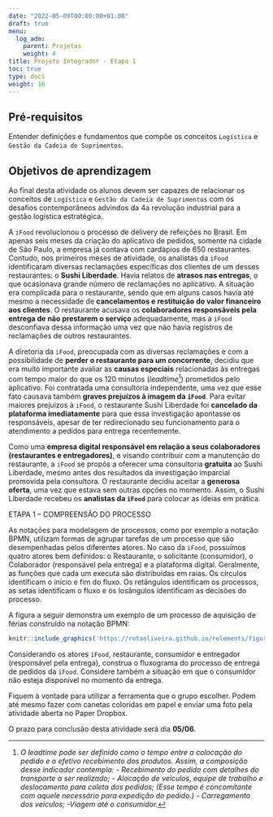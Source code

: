 ---
date: "2022-05-09T00:00:00+01:00"
draft: true
menu:
  log_adm:
    parent: Projetos
    weight: 4
title: Projeto Integrador - Etapa 1
toc: true
type: docs
weight: 16
---

## Pré-requisitos

Entender definições e fundamentos que compõe os conceitos `Logística` e `Gestão da Cadeia de Suprimentos`.

## Objetivos de aprendizagem

Ao final desta atividade os alunos devem ser capazes de relacionar os conceitos de `Logística` e `Gestão da Cadeia de Suprimentos` com os desafios contemporâneos advindos da 4a revolução industrial para a gestão logística estratégica.

A `iFood` revolucionou o processo de delivery de refeições no Brasil. Em apenas seis meses da criação do aplicativo de pedidos, somente na cidade de São Paulo, a empresa já contava com cardápios de 650 restaurantes. Contudo, nos primeiros meses de atividade, os analistas da `iFood` identificaram diversas reclamações específicas dos clientes de um desses restaurantes: o **Sushi Liberdade**. Havia relatos de **atrasos nas entregas**, o que ocasionava grande número de reclamações no aplicativo. A situação era complicada para o restaurante, sendo que em alguns casos havia até mesmo a necessidade de **cancelamentos e restituição do valor financeiro aos clientes**. O restaurante acusava os **colaboradores responsáveis pela entrega de não prestarem o serviço** adequadamente, mas a `iFood` desconfiava dessa informação uma vez que não havia registros de reclamações de outros restaurantes.

A diretoria da `iFood`, preocupada com as diversas reclamações e com a possibilidade de **perder o restaurante para um concorrente**, decidiu que era muito importante avaliar as **causas especiais** relacionadas às entregas com tempo maior do que os 120 minutos (*leadtime*[^1]) prometidos pelo aplicativo. Foi contratada uma consultoria independente, uma vez que esse fato causava também **graves prejuízos à imagem da `iFood`**. Para evitar maiores prejuízos à `iFood`, o restaurante Sushi Liberdade foi **cancelado da plataforma imediatamente** para que essa investigação apontasse os responsáveis, apesar de ter redirecionado seu funcionamento para o atendimento a pedidos para entrega recentemente.

[^1]: *O leadtime pode ser definido como o tempo entre a colocação do pedido e o efetivo recebimento dos produtos. Assim, a composição desse indicador contempla: - Recebimento do pedido com detalhes do transporte a ser realizado; - Alocação de veículos, equipe de trabalho e deslocamento para coleta dos pedidos; (Esse tempo é concomitante com aquele necessário para expedição do pedido.) - Carregamento dos veículos; -Viagem até o consumidor.*

Como uma **empresa digital responsável em relação a seus colaboradores (restaurantes e entregadores)**, e visando contribuir com a manutenção do restaurante, a `iFood` se propôs a oferecer uma consultoria **gratuita** ao Sushi Liberdade, mesmo antes dos resultados da investigação imparcial promovida pela consultora. O restaurante decidiu aceitar a **generosa oferta**, uma vez que estava sem outras opções no momento. Assim, o Sushi Liberdade recebeu os **analistas da `iFood`** para colocar as ideias em prática.

ETAPA 1 -- COMPREENSÃO DO PROCESSO

As notações para modelagem de processos, como por exemplo a notação BPMN, utilizam formas de agrupar tarefas de um processo que são desempenhadas pelos diferentes atores. No caso da `iFood`, possuímos quatro atores bem definidos: o Restaurante, o solicitante (consumidor), o Colaborador (responsável pela entrega) e a plataforma digital. Geralmente, as funções que cada um executa são distribuídas em raias. Os círculos identificam o início e fim do fluxo. Os retângulos identificam os processos, as setas identificam o fluxo e os losângulos identificam as decisões do processo. 

A figura a seguir demonstra um exemplo de um processo de aquisição de férias construído na notação BPMN:

```{r echo=FALSE, message=FALSE, warning=FALSE}
knitr::include_graphics('https://retaoliveira.github.io/relements/figures/Imagem1.png')
```

Considerando os atores `iFood`, restaurante, consumidor e entregador (responsável pela entrega), construa o fluxograma do processo de entrega de pedidos da `iFood`. Considere também a situação em que o consumidor não esteja disponível no momento da entrega.

Fiquem à vontade para utilizar a ferramenta que o grupo escolher. Podem até mesmo fazer com canetas coloridas em papel e enviar uma foto pela atividade aberta no Paper Dropbox. 

O prazo para conclusão desta atividade será dia **05/06**.
